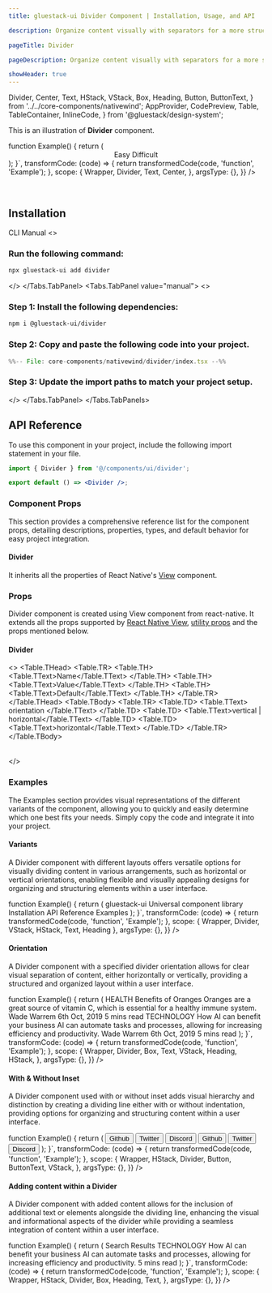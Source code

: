 ```yaml
---
title: gluestack-ui Divider Component | Installation, Usage, and API

description: Organize content visually with separators for a more structured, easy-to-read interface.

pageTitle: Divider

pageDescription: Organize content visually with separators for a more structured, easy-to-read interface.

showHeader: true
---
```



<Meta title="with-nativewind/Components/Layout/Divider" />

  Divider,
  Center,
  Text,
  HStack,
  VStack,
  Box,
  Heading,
  Button,
  ButtonText,
} from '../../core-components/nativewind';
  AppProvider,
  CodePreview,
  Table,
  TableContainer,
  InlineCode,
} from '@gluestack/design-system';

This is an illustration of **Divider** component.

<Wrapper>
  <CodePreview
    showComponentRenderer={true}
    showArgsController={false}
    metaData={{
      code: `import { Center } from "@/components/ui/center";
	
function Example() {
  return (
    <Center>
          <Text className="font-semibold">
            Easy
          </Text>
          <Divider className="my-0.5"/>
          <Text className="font-semibold">
            Difficult
          </Text>
        </Center>
  );
}`,
      transformCode: (code) => {
        return transformedCode(code, 'function', 'Example');
      },
      scope: {
        Wrapper,
        Divider,
        Text,
        Center,
      },
      argsType: {},
    }}
  />
</Wrapper>

<br />

## Installation

<Tabs value="cli" type="section">
  <Tabs.TabList>
      <Tabs.Tab value="cli">
        <Tabs.TabTitle>CLI</Tabs.TabTitle>
      </Tabs.Tab>
     <Tabs.Tab value="manual">
        <Tabs.TabTitle>Manual</Tabs.TabTitle>
     </Tabs.Tab>
  </Tabs.TabList>
  <Tabs.TabPanels>
    <Tabs.TabPanel value="cli">
<>

### Run the following command:
  ```bash
  npx gluestack-ui add divider
  ```
</>
    </Tabs.TabPanel>
    <Tabs.TabPanel value="manual"> 
<>

### Step 1: Install the following dependencies:
```bash
npm i @gluestack-ui/divider
```

### Step 2: Copy and paste the following code into your project.
<CollapsibleCode>

```jsx 
%%-- File: core-components/nativewind/divider/index.tsx --%% 
```
</CollapsibleCode>

### Step 3: Update the import paths to match your project setup.
</>
    </Tabs.TabPanel>
  </Tabs.TabPanels>
</Tabs>

## API Reference

To use this component in your project, include the following import statement in your file.

```jsx
import { Divider } from '@/components/ui/divider';
```

<AnatomyImage mobileUrl='https://i.imgur.com/WAEtXS7.png' webUrl='https://i.imgur.com/4Nl0JfM.png' classNameStyle='aspect-[513/239] md:aspect-[736/167]' />

```jsx
export default () => <Divider />;
```

### Component Props

This section provides a comprehensive reference list for the component props, detailing descriptions, properties, types, and default behavior for easy project integration.

#### Divider

It inherits all the properties of React Native's [View](https://reactnative.dev/docs/view) component.

### Props

Divider component is created using View component from react-native. It extends all the props supported by [React Native View](https://reactnative.dev/docs/view#props), [utility props](/ui/docs/styling/utility-and-sx-props) and the props mentioned below.

#### Divider

<>
  <TableContainer>
    <Table>
      <Table.THead>
        <Table.TR>
          <Table.TH>
            <Table.TText>Name</Table.TText>
          </Table.TH>
          <Table.TH>
            <Table.TText>Value</Table.TText>
          </Table.TH>
          <Table.TH>
            <Table.TText>Default</Table.TText>
          </Table.TH>
        </Table.TR>
      </Table.THead>
      <Table.TBody>
        <Table.TR>
          <Table.TD>
            <Table.TText>
              <InlineCode>orientation</InlineCode>
            </Table.TText>
          </Table.TD>
          <Table.TD>
            <Table.TText>vertical | horizontal</Table.TText>
          </Table.TD>
          <Table.TD>
            <Table.TText>horizontal</Table.TText>
          </Table.TD>
        </Table.TR>
      </Table.TBody>
    </Table>
  </TableContainer>
</>

<!--
## Spec Doc

Explore the comprehensive details of the Divider in this document, including its implementation details, checklist, and potential future additions. Dive into the thought process behind the component and gain insights into its development journey.

<iframe
  style={{
    borderRadius: '8px',
    border: ' 1px solid rgba(0, 0, 0, 0.1)',
    aspectRatio: 736 / 585,
  }}
  src="https://www.figma.com/embed?embed_host=share&url=https%3A%2F%2Fwww.figma.com%2Fproto%2FNcXOxqKbdnGsLQNex3H76u%2F%25C2%25A0%25F0%259F%2593%259Agluestack-UI-handbook%3Fpage-id%3D6235%253A32067%26type%3Ddesign%26node-id%3D36691-1565%26viewport%3D920%252C274%252C0.04%26t%3DjMRBBCPwEPDbQwqL-1%26scaling%3Dscale-down%26starting-point-node-id%3D36691%253A1565%26mode%3Ddesign"
  allowFullScreen
/> -->

<!--

### Advanced

We provide in-depth information on how to customize and extend the component's functionality to meet your needs. Below, we describe how to modify the component to suit your requirements.

### Customizing the Divider

For customizing the Divider, you have to map styled view to Divider. You can refer [gluestack.io/style](/style/docs/getting-started/styled) on how to use styled components.

#### Usage

Default styling of the component can be found in the `components/divider` file. For reference, you can view the [source code](https://github.com/gluestack/gluestack-ui/blob/main/packages/themed/src/components/Divider) of the styled `Divider` component.

```jsx
// import the styles
import { Root } from 'components/core/divider/styled-components';

// import the createDivider function
import { createDivider } from '@gluestack-ui/divider';

// Understanding the API
const Divider = createDivider({
  Root,
});

// Using the Divider component
export default () => <Divider />;
```
-->

### Examples

The Examples section provides visual representations of the different variants of the component, allowing you to quickly and easily determine which one best fits your needs. Simply copy the code and integrate it into your project.

#### Variants

A Divider component with different layouts offers versatile options for visually dividing content in various arrangements, such as horizontal or vertical orientations, enabling flexible and visually appealing designs for organizing and structuring elements within a user interface.

<Wrapper>
  <CodePreview
    showComponentRenderer={true}
    showArgsController={false}
    metaData={{
      code: `import { Divider } from "@/components/ui/divider";
	
function Example() {
  return (
    <VStack>
      <Heading>gluestack-ui</Heading>
      <Text>Universal component library</Text>
      <Divider className="my-2  bg-indigo-500" />
      <HStack className="">
        <Text>Installation</Text>
        <Divider
          orientation="vertical"
          className="mx-2 h-[20px]  bg-emerald-500"
        />
        <Text>API Reference</Text>
        <Divider
          orientation="vertical"
          className="mx-2 h-[20px]  bg-emerald-500"
        />
        <Text>Examples</Text>
      </HStack>
    </VStack>
  );
}`,
      transformCode: (code) => {
        return transformedCode(code, 'function', 'Example');
      },
      scope: {
        Wrapper,
        Divider,
        VStack,
        HStack,
        Text,
        Heading
      },
      argsType: {},
    }}
  />
</Wrapper>

#### Orientation

A Divider component with a specified divider orientation allows for clear visual separation of content, either horizontally or vertically, providing a structured and organized layout within a user interface.

<Wrapper>
  <CodePreview
    _rendererWrapper={{ py: '$8' }}
    showComponentRenderer={true}
    showArgsController={false}
    metaData={{
      code: `import { Box } from "@/components/ui/box";
	
function Example() {
  return (
    <VStack
          space='lg'
          className="p-12 border border-outline-300 rounded-lg mx-5"
          >
          <Box>
            <Text size='xs'
            className="font-bold text-blue-600">
              HEALTH
            </Text>
            <Heading>
              Benefits of Oranges
            </Heading>
            <Text size='sm' className="mt-1.5">
              Oranges are a great source of vitamin C, which is essential for a healthy immune system.
            </Text>
            <HStack space='sm'
            className="mt-3 h-5"
            >
              <Text size='xs'>
                Wade Warrem
              </Text>
              <Divider orientation='vertical' className="bg-gray-300"/>
              <Text size='xs'>
                6th Oct, 2019
              </Text>
              <Divider orientation='vertical' className="bg-gray-300"/>
              <Text size='xs'>
                5 mins read
              </Text>
            </HStack>
          </Box>
          <Divider
            className="bg-gray-300"
            />
          <Box>
            <Text size='xs' className="font-bold text-blue-600">
              TECHNOLOGY
            </Text>
            <Heading>
              How AI can benefit your business
            </Heading>
            <Text size='sm' className="mt-1.5">
              AI can automate tasks and processes, allowing for increasing efficiency and productivity.
            </Text>
            <HStack space='sm'
            className="mt-3 h-5"
            >
              <Text size='xs'>
                Wade Warrem
              </Text>
              <Divider orientation='vertical' className="bg-gray-300"/>
              <Text size='xs'>
                6th Oct, 2019
              </Text>
              <Divider orientation='vertical' className="bg-gray-300"/>
              <Text size='xs'>
                5 mins read
              </Text>
            </HStack>
          </Box>
        </VStack>
  );
}`,
      transformCode: (code) => {
        return transformedCode(code, 'function', 'Example');
      },
      scope: {
        Wrapper,
        Divider,
        Box,
        Text,
        VStack,
        Heading,
        HStack,
      },
      argsType: {},
    }}
  />
</Wrapper>

#### With & Without Inset

A Divider component used with or without inset adds visual hierarchy and distinction by creating a dividing line either with or without indentation, providing options for organizing and structuring content within a user interface.

<Wrapper>
  <CodePreview
    _rendererWrapper={{ py: '$8' }}
    showComponentRenderer={true}
    showArgsController={false}
    metaData={{
      code: `import { Button, ButtonText } from "@/components/ui/button";
	
function Example() {
  return (
    <VStack space="2xl">
      <HStack className="px-3 h-8 rounded border border-solid border-outline-300">
        <Button variant="link" size="xs">
          <ButtonText>Github</ButtonText>
        </Button>
        <Divider orientation="vertical" className="mx-2.5" />
        <Button variant="link" size="xs">
          <ButtonText>Twitter</ButtonText>
        </Button>
        <Divider orientation="vertical" className="mx-2.5" />
        <Button variant="link" size="xs">
          <ButtonText>Discord</ButtonText>
        </Button>
      </HStack>
      <HStack className="px-3 h-8 rounded border border-solid border-outline-300 items-center">
        <Button variant="link" size="xs">
          <ButtonText>Github</ButtonText>
        </Button>
        <Divider orientation="vertical" className="h-[50%] mx-2.5" />
        <Button variant="link" size="xs">
          <ButtonText>Twitter</ButtonText>
        </Button>
        <Divider
          orientation="vertical"
          className="h-[50%]
      mx-2.5"
        />
        <Button variant="link" size="xs">
          <ButtonText>Discord</ButtonText>
        </Button>
      </HStack>
    </VStack>
  );
}`,
      transformCode: (code) => {
        return transformedCode(code, 'function', 'Example');
      },
      scope: {
        Wrapper,
        HStack,
        Divider,
        Button,
        ButtonText,
        VStack,
      },
      argsType: {},
    }}
  />
</Wrapper>

#### Adding content within a Divider

A Divider component with added content allows for the inclusion of additional text or elements alongside the dividing line, enhancing the visual and informational aspects of the divider while providing a seamless integration of content within a user interface.

<Wrapper>
  <CodePreview
    _rendererWrapper={{ py: '$8' }}
    showComponentRenderer={true}
    showArgsController={false}
    metaData={{
      code: `import { Box } from "@/components/ui/box";
	
function Example() {
  return (
    <Box
        className="py-9 px-20 m-5 rounded-lg
        border border-outline-300
        "
        >
          <Heading size='3xl' >
            Search Results
          </Heading>
          <Divider className="mt-4 mb-6"/>
          <Box>
            <Text size='xs' className='font-bold text-amber-700'>
              TECHNOLOGY
            </Text>
            <Heading>
              How AI can benefit your business
            </Heading>
            <Text size='sm' className="mt-1.5">
              AI can automate tasks and processes, allowing for increasing efficiency and productivity.
            </Text>
            <HStack space='sm'
            className="mt-3 items-center"
            >
              <Divider 
              className="w-[18px] bg-amber-700"
              />
              <Text size='xs' className="text-amber-700">
                5 mins read
              </Text>
            </HStack>
          </Box>
        </Box>
  );
}`,
      transformCode: (code) => {
        return transformedCode(code, 'function', 'Example');
      },
      scope: {
        Wrapper,
        HStack,
        Divider,
        Box,
        Heading,
        Text,
      },
      argsType: {},
    }}
  />
</Wrapper>
